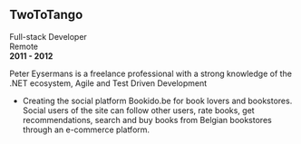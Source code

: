 ## TwoToTango

Full-stack Developer  
Remote  
**2011 - 2012**  

Peter Eysermans is a freelance professional with a strong knowledge of the .NET ecosystem, Agile and Test Driven Development

- Creating the social platform Bookido.be for book lovers and bookstores. Social users of the site can follow other users, rate books, get recommendations, search and buy books from Belgian bookstores through an e-commerce platform.